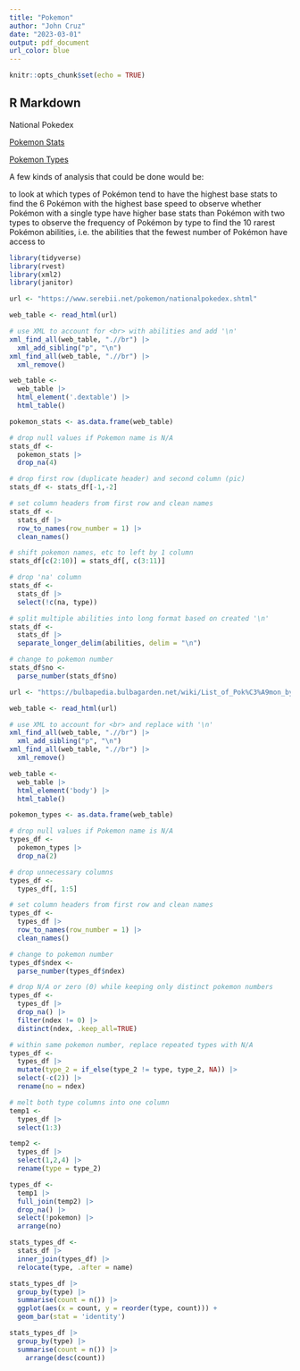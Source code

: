 ```yaml
---
title: "Pokemon"
author: "John Cruz"
date: "2023-03-01"
output: pdf_document
url_color: blue
---
```


```r
knitr::opts_chunk$set(echo = TRUE)
```

## R Markdown

National Pokedex

[Pokemon Stats](https://www.serebii.net/pokemon/nationalpokedex.shtml)

[Pokemon Types](https://m.bulbapedia.bulbagarden.net/wiki/List_of_Pok%C3%A9mon_by_National_Pok%C3%A9dex_number)

A few kinds of analysis that could be done would be:

to look at which types of Pokémon tend to have the highest base stats
to find the 6 Pokémon with the highest base speed
to observe whether Pokémon with a single type have higher base stats than Pokémon with two types
to observe the frequency of Pokémon by type
to find the 10 rarest Pokémon abilities, i.e. the abilities that the fewest number of Pokémon have access to


```r
library(tidyverse)
library(rvest)
library(xml2)
library(janitor)
```

```r
url <- "https://www.serebii.net/pokemon/nationalpokedex.shtml"

web_table <- read_html(url) 

# use XML to account for <br> with abilities and add '\n'
xml_find_all(web_table, ".//br") |> 
  xml_add_sibling("p", "\n")
xml_find_all(web_table, ".//br") |> 
  xml_remove() 

web_table <- 
  web_table |> 
  html_element('.dextable') |> 
  html_table()

pokemon_stats <- as.data.frame(web_table)

```



```r

# drop null values if Pokemon name is N/A
stats_df <- 
  pokemon_stats |> 
  drop_na(4)

# drop first row (duplicate header) and second column (pic)
stats_df <- stats_df[-1,-2]

# set column headers from first row and clean names
stats_df <- 
  stats_df |> 
  row_to_names(row_number = 1) |> 
  clean_names()

# shift pokemon names, etc to left by 1 column
stats_df[c(2:10)] = stats_df[, c(3:11)]

# drop 'na' column
stats_df <- 
  stats_df |> 
  select(!c(na, type))

# split multiple abilities into long format based on created '\n'
stats_df <- 
  stats_df |> 
  separate_longer_delim(abilities, delim = "\n")

# change to pokemon number
stats_df$no <-
  parse_number(stats_df$no)

```



```r
url <- "https://bulbapedia.bulbagarden.net/wiki/List_of_Pok%C3%A9mon_by_National_Pok%C3%A9dex_number"

web_table <- read_html(url) 

# use XML to account for <br> and replace with '\n'
xml_find_all(web_table, ".//br") |> 
  xml_add_sibling("p", "\n")
xml_find_all(web_table, ".//br") |> 
  xml_remove() 

web_table <- 
  web_table |> 
  html_element('body') |> 
  html_table()

pokemon_types <- as.data.frame(web_table)
```



```r

# drop null values if Pokemon name is N/A
types_df <- 
  pokemon_types |> 
  drop_na(2)

# drop unnecessary columns
types_df <- 
  types_df[, 1:5]

# set column headers from first row and clean names
types_df <- 
  types_df |> 
  row_to_names(row_number = 1) |> 
  clean_names()

# change to pokemon number
types_df$ndex <-
  parse_number(types_df$ndex)

# drop N/A or zero (0) while keeping only distinct pokemon numbers
types_df <- 
  types_df |> 
  drop_na() |> 
  filter(ndex != 0) |> 
  distinct(ndex, .keep_all=TRUE)

# within same pokemon number, replace repeated types with N/A
types_df <- 
  types_df |> 
  mutate(type_2 = if_else(type_2 != type, type_2, NA)) |> 
  select(-c(2)) |> 
  rename(no = ndex)

# melt both type columns into one column
temp1 <- 
  types_df |> 
  select(1:3)

temp2 <- 
  types_df |> 
  select(1,2,4) |> 
  rename(type = type_2)

types_df <- 
  temp1 |> 
  full_join(temp2) |>
  drop_na() |> 
  select(!pokemon) |> 
  arrange(no)

```



```r
stats_types_df <-  
  stats_df |> 
  inner_join(types_df) |> 
  relocate(type, .after = name)
```



```r
stats_types_df |> 
  group_by(type) |> 
  summarise(count = n()) |> 
  ggplot(aes(x = count, y = reorder(type, count))) +
  geom_bar(stat = 'identity')

stats_types_df |> 
  group_by(type) |> 
  summarise(count = n()) |> 
    arrange(desc(count))
  
```
